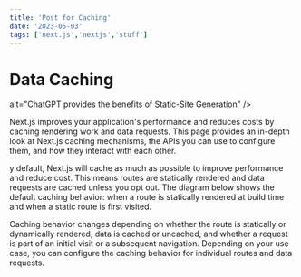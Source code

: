 ```yaml
---
title: 'Post for Caching'
date: '2023-05-03'
tags: ['next.js','nextjs','stuff']
---
```


# Data Caching
alt="ChatGPT provides the benefits of Static-Site Generation" />
<CustomImage src="https://raw.githubusercontent.com/fedega15/test-blogposts/main/images/caching-overview.avif" alt="ChatGPT provides the benefits of Static-Site Generation" />

Next.js improves your application's performance and reduces costs by caching rendering work and data requests. This page provides an in-depth look at Next.js caching mechanisms, the APIs you can use to configure them, and how they interact with each other.

y default, Next.js will cache as much as possible to improve performance and reduce cost. This means routes are statically rendered and data requests are cached unless you opt out. The diagram below shows the default caching behavior: when a route is statically rendered at build time and when a static route is first visited.

Caching behavior changes depending on whether the route is statically or dynamically rendered, data is cached or uncached, and whether a request is part of an initial visit or a subsequent navigation. Depending on your use case, you can configure the caching behavior for individual routes and data requests.